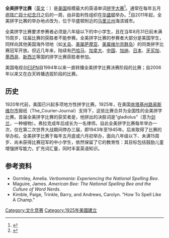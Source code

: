 {{Infobox recurring event
|name         = 全美拼字比賽
|original_name    =Scripps National Spelling Bee
| image    = Scripps_National_Spelling_Bee_Logo.svg
| imagesize    =
| caption      = 
| date         = <!--"dates=" also works, as merged from
                 Template:Infobox festival. Do not use both-->
| begins       = 
| ends         =
| prev         = 
| next         = 
| frequency    = 每年五月末至六月初
| location     = [[华盛顿特区|华盛顿特区]]
| years_active = 
| first        = 1925<!--"founded=" also works-->
| last         =
| participants =
| attendance   =
| genre        = [[拼字大赛|拼字大赛]]
| budget       =
| patron       = [[The_E._W._Scripps_Company|The E. W. Scripps Company]]
| organised    = <!--"organized=" also works-->
| website      = [http://www.spellingbee.com/ www.spellingbee.com]
| footnotes    =
}}{{TA|zh-cn:全美拼字比赛;zh-tw:全美拼字比賽;zh-hk:全美串字大賽;
}}
'''全美拼字比赛'''（[[英文|英文]]：{{lang|en|Scripps National Spelling Bee}}）是[[美国|美国]]规模最大的英语单词[[拼字大赛|拼字大赛]]<ref>{{cite web | author = Staff | date = undated | url = http://spellingbee.com/about-the-bee | title = About National Spelling Bee | accessdate = 2016年1月26日 | publisher = Scripps National Spelling Bee | archive-url = https://web.archive.org/web/20190603051240/https://spellingbee.com/about-the-bee | archive-date = 2019年6月3日 | dead-url = yes }}</ref>。通常在每年五月底[[阵亡将士纪念日|阵亡将士纪念日]]之后的一周，由非盈利性组织{{tsl|en|The E. W. Scripps Company|The E. W. Scripps Company}}在[[华盛顿哥伦比亚特区|华盛顿]]举办。<ref>{{cite web | author = Staff | date = undated | url = http://www.spellingbee.com/eligibility | title = Eligibility | accessdate = March 29, 2012 | publisher = Scripps National Spelling Bee | archive-date = 2019-02-22 | archive-url = https://web.archive.org/web/20190222175452/http://spellingbee.com/eligibility | dead-url = no }}</ref>自2011年起，全美拼字比赛的举办地点改为{{tsl|en|Gaylord National Resort & Convention Center|盖洛德国家度假会议中心酒店}}，位于华盛顿附近的[[马里兰州|马里兰州]]海滨城市{{tsl|en|Oxon Hill, Maryland|奥克森岗}}。

全美拼字比赛要求参赛者必须是八年级以下的中小学生，且在当年8月31日前未满15周岁，往届比赛的获胜者不能参赛。全美拼字比赛的参赛者大部分是美国学生，同样向其他美国海外领地（如[[关岛|关岛]]、[[美属萨摩亚|美属萨摩亚]]、[[美属维尔京群岛|美属维尔京群岛]]）的同类拼字比赛冠军开放。但近几年来，陆续有[[巴哈马|巴哈马]]、[[加拿大|加拿大]]、[[中国|中国]]、[[加纳|加纳]]、[[日本|日本]]、[[牙买加|牙买加]]、[[墨西哥|墨西哥]]、[[新西兰|新西兰]]等国的拼字比赛获胜者参加。

美国电视台[[ESPN|ESPN]]自1994年以来一直转播全美拼字比赛决赛阶段的比赛；自2006年以来又在白天转播选拔阶段的比赛。

==历史==

1920年代前，美国已兴起多项地方性拼字比赛。1925年，在美国[[肯塔基州|肯塔基州]][[路易維爾_(肯塔基州)|路易斯维尔市]]报纸{{tsl|en|The_Courier-Journal|信使日报}}（The_Courier-Journal）支持下，这些比赛合并为全国性的全美拼字比赛。首届全美拼字比赛的获奖者是{{tsl|en|Frank Neuhauser|弗拉克·内哈瑟尔}}，他拼出的决胜词是“gladiolus”（意为[[剑兰|剑兰]]，一种植物）。弗拉克成年后成长为一名律师。自此全美拼字比赛每年举办一次，仅在第二次世界大战期间停办三届，即1943年至1945年。后来{{tsl|en|The E. W. Scripps Company|The E. W. Scripps Company}}取得了比赛的举办权。全美拼字比赛于每年五月底或六月初举办，面向八年级以下、未满15周岁、尚未获得比赛冠军的中小学生，依然保留了它的教育性：其目标包括鼓励儿童增强拼写能力，扩充词汇量，同时丰富英语知识。

==参考资料==
{{reflist}}
{{refbegin|1}}
* Gormley, Amelia. ''Verbomania: Experiencing the National Spelling Bee''. 
* Maguire, James. ''American Bee: The National Spelling Bee and the Culture of Word Nerds''.
* Kimble, Paige, Trinkle, Barry, and Andrews, Carolyn. "How To Spell Like A Champ."
{{refend}}

[[Category:文化竞赛|Category:文化竞赛]]
[[Category:1925年美國建立|Category:1925年美國建立]]